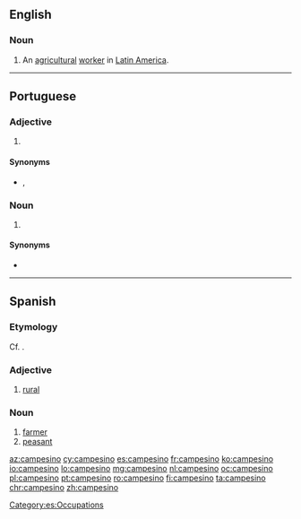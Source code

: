 ==English==

===Noun===
{{en-noun}}

# An [[agricultural]] [[worker]] in [[Latin America]].

----

==Portuguese==

===Adjective===
{{pt-adj|campesin|o}}

# {{l|en|rural}} {{gloss|relating to non-urban areas}}

====Synonyms====
* {{l|pt|rural}}, {{l|pt|campestre}}

===Noun===
{{pt-noun|m|f=campesina}}

# {{l|en|countryman}} {{gloss|person who lives in a rural area}}

====Synonyms====
* {{l|pt|camponês}}

----

==Spanish==

===Etymology===
Cf. {{m|es|campo}}.

===Adjective===
{{es-adj|f=campesina}}

# [[rural]]

===Noun===
{{es-noun|m|f=campesina}}

# [[farmer]]
# [[peasant]]

[[Category:es:Occupations]]

[[az:campesino]]
[[cy:campesino]]
[[es:campesino]]
[[fr:campesino]]
[[ko:campesino]]
[[io:campesino]]
[[lo:campesino]]
[[mg:campesino]]
[[nl:campesino]]
[[oc:campesino]]
[[pl:campesino]]
[[pt:campesino]]
[[ro:campesino]]
[[fi:campesino]]
[[ta:campesino]]
[[chr:campesino]]
[[zh:campesino]]